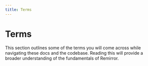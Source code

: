 ```yaml
---
title: Terms
---
```


# Terms

This section outlines some of the terms you will come across while navigating
these docs and the codebase. Reading this will provide a broader understanding
of the fundamentals of Remirror.
